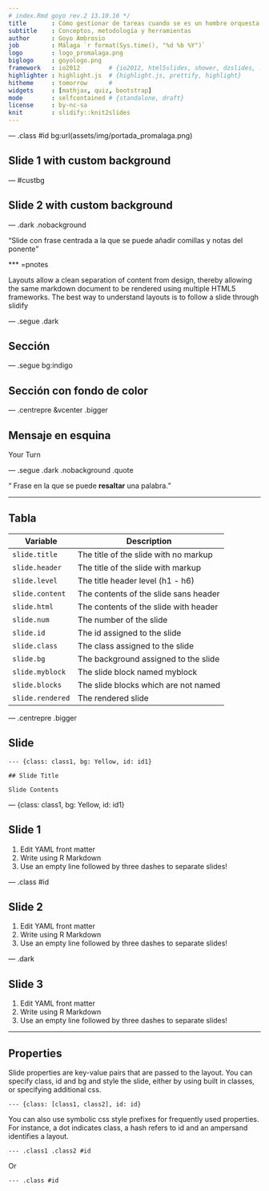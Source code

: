 ---
# index.Rmd goyo rev.2 13.10.16 */
title       : Cómo gestionar de tareas cuando se es un hombre orquesta
subtitle    : Conceptos, metodología y herramientas
author      : Goyo Ambrosio 
job         : Málaga `r format(Sys.time(), "%d %b %Y")`
logo        : logo_promalaga.png
biglogo     : goyologo.png 
framework   : io2012        # {io2012, html5slides, shower, dzslides, ...}
highlighter : highlight.js  # {highlight.js, prettify, highlight}
hitheme     : tomorrow      # 
widgets     : [mathjax, quiz, bootstrap]
mode        : selfcontained # {standalone, draft}
license     : by-nc-sa
knit        : slidify::knit2slides
---

--- .class #id bg:url(assets/img/portada_promalaga.png)

## Slide 1 with custom background

--- #custbg

## Slide 2 with custom background

<style>
#custbg {
  background-image:url(assets/img/portada_promalaga.png); 
  background-repeat: no-repeat;
  background-position: center center;
  background-size: cover;
}
</style>

--- .dark .nobackground 

<q>Slide con frase centrada a la que se puede añadir comillas y notas del ponente</q>

*** =pnotes

Layouts allow a clean separation of content from design, thereby allowing the same markdown document to be rendered using multiple HTML5 frameworks. The best way to understand layouts is to follow a slide through slidify

--- .segue .dark

## Sección

--- .segue bg:indigo

## Sección con fondo de color

--- .centrepre &vcenter .bigger 

## Mensaje en esquina

<a class='example'>Your Turn</a>

--- .segue .dark .nobackground .quote

<q> Frase en la que se puede __resaltar__ una palabra.</q>

---
    
## Tabla

| **Variable**    | **Description**                       |
|-----------------|---------------------------------------|
| `slide.title`   | The title of the slide with no markup |
| `slide.header`  | The title of the slide with markup    |
| `slide.level`   | The title header level (h1 - h6)      |
| `slide.content` | The contents of the slide sans header |
| `slide.html`    | The contents of the slide with header |
| `slide.num`     | The number of the slide               |
| `slide.id`      | The id assigned to the slide          |
| `slide.class`   | The class assigned to the slide       |
| `slide.bg`      | The background assigned to the slide  |
| `slide.myblock`   | The slide block named myblock       |
| `slide.blocks`  | The slide blocks which are not named  |
| `slide.rendered`| The rendered slide                    |

--- .centrepre .bigger

## Slide

    --- {class: class1, bg: Yellow, id: id1}
    
    ## Slide Title
    
    Slide Contents

--- {class: class1, bg: Yellow, id: id1}

## Slide 1 

1. Edit YAML front matter
2. Write using R Markdown
3. Use an empty line followed by three dashes to separate slides!

--- .class #id 

## Slide 2

1. Edit YAML front matter
2. Write using R Markdown
3. Use an empty line followed by three dashes to separate slides!

--- .dark 

## Slide 3

1. Edit YAML front matter
2. Write using R Markdown
3. Use an empty line followed by three dashes to separate slides!

---

## Properties

Slide properties are key-value pairs that are passed to the layout. You can specify class,
id and bg and style the slide, either by using built in classes, or specifying additional css.

    --- {class: [class1, class2], id: id}

You can also use symbolic css style prefixes for frequently used properties. For instance, a dot indicates class, a hash refers to id and an ampersand identifies a layout.

    --- .class1 .class2 #id
    
Or

    --- .class #id 
